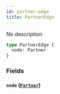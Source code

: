 ```yaml
---
id: partner-edge
title: PartnerEdge
---
```


No description

```graphql
type PartnerEdge {
  node: Partner
}
```

### Fields

#### `node` ([`Partner`](/developers/shared-apis/adminidentity-api/graphql/reference/objects/partner))
